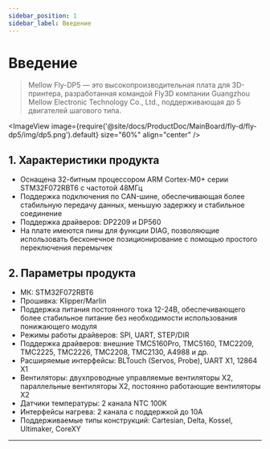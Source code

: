 ```yaml
---
sidebar_position: 1
sidebar_label: Введение
---
```



# Введение

> Mellow Fly-DP5 — это высокопроизводительная плата для 3D-принтера, разработанная командой Fly3D компании Guangzhou Mellow Electronic Technology Co., Ltd., поддерживающая до 5 двигателей шагового типа.


<ImageView image={require('@site/docs/ProductDoc/MainBoard/fly-d/fly-dp5/img/dp5.png').default} size="60%" align="center" />

## **1. Характеристики продукта**

* Оснащена 32-битным процессором ARM Cortex-M0+ серии STM32F072RBT6 с частотой 48МГц
* Поддержка подключения по CAN-шине, обеспечивающая более стабильную передачу данных, меньшую задержку и стабильное соединение
* Поддержка драйверов: DP2209 и DP560
* На плате имеются пины для функции DIAG, позволяющие использовать бесконечное позиционирование с помощью простого переключения перемычек

## 2. Параметры продукта

* МК: STM32F072RBT6
* Прошивка: Klipper/Marlin
* Поддержка питания постоянного тока 12-24В, обеспечивающего более стабильное питание без необходимости использования понижающего модуля
* Режимы работы драйверов: SPI, UART, STEP/DIR
* Поддержка драйверов: внешние TMC5160Pro, TMC5160, TMC2209, TMC2225, TMC2226, TMC2208, TMC2130, A4988 и др.
* Расширяемые интерфейсы: BLTouch (Servos, Probe), UART X1, 12864 X1
* Вентиляторы: двухпроводные управляемые вентиляторы X2, параллельные вентиляторы X2, постоянно работающие вентиляторы X2
* Датчики температуры: 2 канала NTC 100K
* Интерфейсы нагрева: 2 канала с поддержкой до 10А
* Поддерживаемые типы конструкций: Cartesian, Delta, Kossel, Ultimaker, CoreXY


----